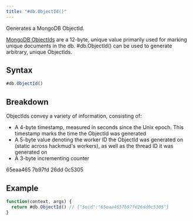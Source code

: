 ```yaml
---
title: "#db.ObjectId()"
---
```


Generates a MongoDB ObjectId.

[MongoDB ObjectIds](https://www.mongodb.com/docs/manual/reference/method/ObjectId/) are a 12-byte, unique value primarily used for marking unique documents in the db. #db.ObjectId() can be used to generate arbitrary, unique ObjectIds.

## Syntax

```js
#db.ObjectId()
```

## Breakdown

ObjectIds convey a variety of information, consisting of:

- A <span class="color-tag" data-tag="D">4-byte timestamp</span>, measured in seconds since the Unix epoch. This timestamp marks the time the ObjectId was generated
- A 5-byte value denoting the <span class="color-tag" data-tag="L">worker ID</span> the ObjectId was generated on (static across hackmud's workers), as well as the <span class="color-tag" data-tag="J">thread ID</span> it was generated on
- A <span class="color-tag" data-tag="V">3-byte incrementing counter</span>

<span class="color-tag" data-tag="D">
  65eaa465
</span>
<span class="color-tag" data-tag="L">
  7b97fd
</span>
<span class="color-tag" data-tag="J">
  26dd
</span>
<span class="color-tag" data-tag="V">
  0c5305
</span>

## Example

```js
function(context, args) {
  return #db.ObjectId() // {"$oid":"65eaa4657b97fd26dd0c5305"}
}
```
